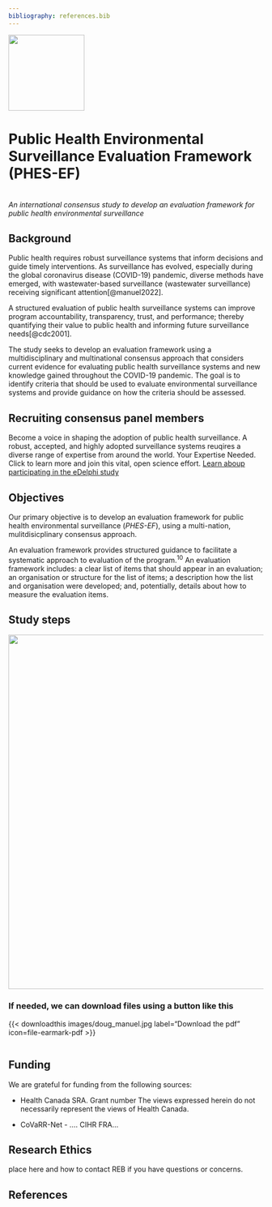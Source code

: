 ```yaml
---
bibliography: references.bib
---
```


::: centered-content
![](assets/phes-ef-logo_colour.svg){width="150"}

# Public Health Environmental Surveillance Evaluation Framework (PHES-EF)

<br> *An international consensus study to develop an evaluation framework for public health environmental surveillance* <br>
:::

## Background

Public health requires robust surveillance systems that inform decisions and guide timely interventions. As surveillance has evolved, especially during the global coronavirus disease (COVID-19) pandemic, diverse methods have emerged, with wastewater-based surveillance (wastewater surveillance) receiving significant attention[@manuel2022].

A structured evaluation of public health surveillance systems can improve program accountability, transparency, trust, and performance; thereby quantifying their value to public health and informing future surveillance needs[@cdc2001].

The study seeks to develop an evaluation framework using a multidisciplinary and multinational consensus approach that considers current evidence for evaluating public health surveillance systems and new knowledge gained throughout the COVID-19 pandemic. The goal is to identify criteria that should be used to evaluate environmental surveillance systems and provide guidance on how the criteria should be assessed.

## Recruiting consensus panel members

Become a voice in shaping the adoption of public health surveillance. A robust, accepted, and highly adopted surveillance systems reuqires a diverse range of expertise from around the world. Your Expertise Needed. Click to learn more and join this vital, open science effort. [Learn aboup participating in the eDelphi study](delphi.qmd)

## Objectives

Our primary objective is to develop an evaluation framework for public health environmental surveillance (*PHES-EF*), using a multi-nation, mulitdisicplinary consensus approach.

An evaluation framework provides structured guidance to facilitate a systematic approach to evaluation of the program.^10^ An evaluation framework includes: a clear list of items that should appear in an evaluation; an organisation or structure for the list of items; a description how the list and organisation were developed; and, potentially, details about how to measure the evaluation items.

## Study steps

![](images/study-flow.svg){fig-align="center" width="700"}

### If needed, we can download files using a button like this

{{< downloadthis images/doug_manuel.jpg label="Download the pdf" icon=file-earmark-pdf >}}

```         
```

## Funding

We are grateful for funding from the following sources:

-   Health Canada SRA. Grant number The views expressed herein do not necessarily represent the views of Health Canada.

-   CoVaRR-Net - .... CIHR FRA...

## Research Ethics

place here and how to contact REB if you have questions or concerns.

## References

::: {#refs}
:::
